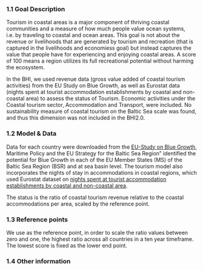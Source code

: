 ### 1.1 Goal Description {-}

Tourism in coastal areas is a major component of thriving coastal communities and a measure of how much people value ocean systems, i.e. by traveling to coastal and ocean areas. This goal is not about the revenue or livelihoods that are generated by tourism and recreation (that is captured in the livelihoods and economiess goal) but instead captures the value that people have for experiencing and enjoying coastal areas. A score of 100 means a region utilizes its full recreational potential without harming the ecosystem. 

In the BHI, we used revenue data (gross value added of coastal tourism activities) from the EU Study on Blue Growth, as well as Eurostat data (nights spent at tourist accommodation establishments by coastal and non-coastal area) to assess the status of Tourism. Economic activities under the Coastal tourism sector, Accommodation and Transport, were included. No sustainability measure of coastal tourism on the Baltic Sea scale was found, and thus this dimension was not included in the BHI2.0. 


### 1.2 Model & Data {-}

Data for each country were downloaded from the [EU-Study on Blue Growth](https://webgate.ec.europa.eu/maritimeforum/node/3550), Maritime Policy and the EU Strategy for the Baltic Sea Region” identified the potential for Blue Growth in each of the EU Member States (MS) of the Baltic Sea Region (BSR) and at sea basin level. The tourism model also incorporates the nights of stay in accommodations in coastal regions, which used Eurostat dataset on [nights spent at tourist accommodation establishments by coastal and non-coastal area](http://appsso.eurostat.ec.europa.eu/nui/show.do?dataset=tour_occ_nin2c&lang=en).

The status is the ratio of coastal tourism revenue relative to the coastal accommodations per area, scaled by the reference point.


### 1.3 Reference points {-}

We use as the reference point, in order to scale the ratio values between zero and one, the highest ratio across all countries in a ten year timeframe. The lowest score is fixed as the lower end point.


### 1.4 Other information {-}
